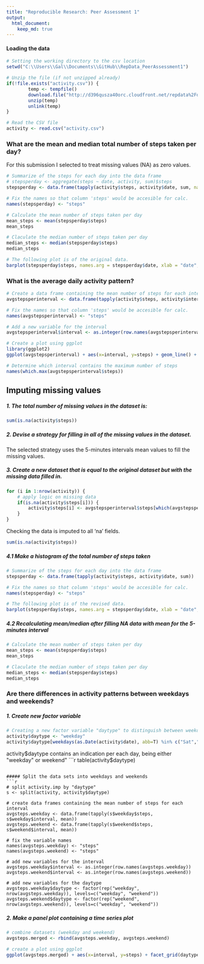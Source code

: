```yaml
---
title: "Reproducible Research: Peer Assessment 1"
output: 
  html_document:
    keep_md: true
---
```


#### Loading the data
```r
# Setting the working directory to the csv location
setwd("C:\\Users\\Gal\\Documents\\GitHub\\RepData_PeerAssessment1")

# Unzip the file (if not unzipped already)
if(!file.exists("activity.csv")) {
        temp <- tempfile()
        download.file("http://d396qusza40orc.cloudfront.net/repdata%2Fdata%2Factivity.zip",temp)
        unzip(temp)
        unlink(temp)
}

# Read the CSV file
activity <- read.csv("activity.csv")
```

### What are the mean and median total number of steps taken per day?
For this submission I selected to treat missing values (NA) as zero values. 
```r
# Summarize of the steps for each day into the data frame
# stepsperday <- aggregate(steps ~ date, activity, sum)$steps
stepsperday <- data.frame(tapply(activity$steps, activity$date, sum, na.rm=TRUE))

# Fix the names so that column 'steps' would be accesible for calc. 
names(stepsperday) <- "steps"

# Calculate the mean number of steps taken per day
mean_steps <- mean(stepsperday$steps)
mean_steps 
```

```r
# Claculate the median number of steps taken per day
median_steps <- median(stepsperday$steps)
median_steps 
```

```r
# The following plot is of the original data. 
barplot(stepsperday$steps, names.arg = stepsperday$date, xlab = "date", ylab = "steps")
```

### What is the average daily activity pattern?
```r
# Create a data frame containing the mean number of steps for each interval
avgstepsperinterval <- data.frame(tapply(activity$steps, activity$interval, mean, na.rm=TRUE))

# Fix the names so that column 'steps' would be accesible for calc. 
names(avgstepsperinterval) <- "steps"

# Add a new variable for the interval
avgstepsperinterval$interval <- as.integer(row.names(avgstepsperinterval))

# Create a plot using ggplot
library(ggplot2)
ggplot(avgstepsperinterval) + aes(x=interval, y=steps) + geom_line() + labs(title="Time Series Plot of Average number of steps per interval")

# Determine which interval contains the maximum number of steps
names(which.max(avgstepsperinterval$steps))
```
## Imputing missing values
##### 1. The total number of missing values in the dataset is:
```r
sum(is.na(activity$steps))
```
##### 2. Devise a strategy for filling in all of the missing values in the dataset.
The selected strategy uses the 5-minutes intervals mean values to fill the missing values.

##### 3. Create a new dataset that is equal to the original dataset but with the missing data filled in.
```r
for (i in 1:nrow(activity)) {
    # apply logic on missing data
    if(is.na(activity$steps[i])) {
        activity$steps[i] <- avgstepsperinterval$steps[which(avgstepsperinterval$interval==activity$interval[i])]
    }
}
```
Checking the data is imputed to all 'na' fields.
```r
sum(is.na(activity$steps))
```
##### 4.1 Make a histogram of the total number of steps taken
```r
# Summarize of the steps for each day into the data frame
stepsperday <- data.frame(tapply(activity$steps, activity$date, sum))

# Fix the names so that column 'steps' would be accesible for calc. 
names(stepsperday) <- "steps"

# The following plot is of the revised data. 
barplot(stepsperday$steps, names.arg = stepsperday$date, xlab = "date", ylab = "steps")
```

##### 4.2 Recalculating mean/median after filling NA data with mean for the 5-minutes interval
```r
# Calculate the mean number of steps taken per day
mean_steps <- mean(stepsperday$steps)
mean_steps 
```
```r
# Claculate the median number of steps taken per day
median_steps <- median(stepsperday$steps)
median_steps 
```

### Are there differences in activity patterns between weekdays and weekends?
##### 1. Create new factor variable
```r
# Creating a new factor variable "daytype" to distinguish between weekdays and weekends
activity$daytype <- "weekday"
activity$daytype[weekdays(as.Date(activity$date), abb=T) %in% c("Sat","Sun")] <- "weekend"
```
activity$daytype contains an indication per each day, being either "weekday" or weekend"
```r
table(activity$daytype)
```

##### Split the data sets into weekdays and weekends
```r
# split activity.imp by "daytype"
s <- split(activity, activity$daytype)

# create data frames containing the mean number of steps for each interval
avgsteps.weekday <- data.frame(tapply(s$weekday$steps, s$weekday$interval, mean))
avgsteps.weekend <- data.frame(tapply(s$weekend$steps, s$weekend$interval, mean))

# fix the variable names
names(avgsteps.weekday) <- "steps"
names(avgsteps.weekend) <- "steps"

# add new variables for the interval
avgsteps.weekday$interval <- as.integer(row.names(avgsteps.weekday))
avgsteps.weekend$interval <- as.integer(row.names(avgsteps.weekend))

# add new variables for the daytype
avgsteps.weekday$daytype <- factor(rep("weekday", nrow(avgsteps.weekday)), levels=c("weekday", "weekend"))
avgsteps.weekend$daytype <- factor(rep("weekend", nrow(avgsteps.weekend)), levels=c("weekday", "weekend"))
```
##### 2. Make a panel plot containing a time series plot
```r
# combine datasets (weekday and weekend)
avgsteps.merged <- rbind(avgsteps.weekday, avgsteps.weekend)

# create a plot using ggplot
ggplot(avgsteps.merged) + aes(x=interval, y=steps) + facet_grid(daytype ~ .) + geom_line() + labs(title="Average Steps / Interval: Weekday vs. Weekend", y="Number of steps")
```
